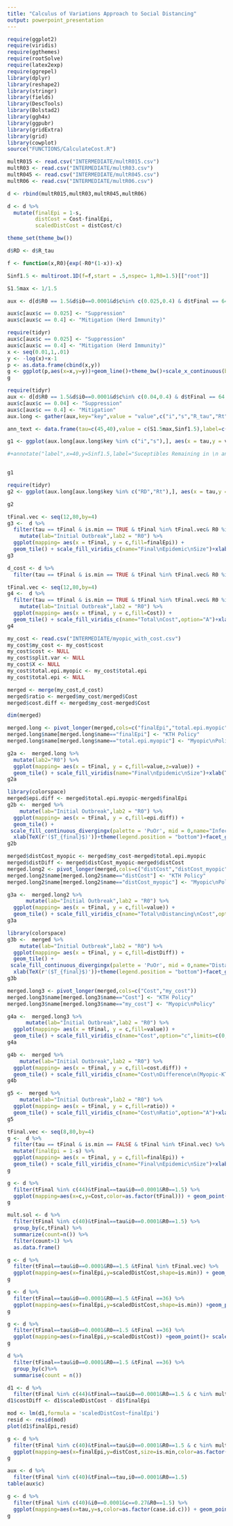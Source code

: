 ```yaml
---
title: "Calculus of Variations Approach to Social Distancing"
output: powerpoint_presentation
---
```


```r
require(ggplot2)
require(viridis)
require(ggthemes)
require(rootSolve)
require(latex2exp)
require(ggrepel)
library(dplyr)
library(reshape2)
library(stringr)
library(fields)
library(DescTools)
library(Bolstad2)
library(ggh4x)
library(ggpubr)
library(gridExtra)
library(grid)
library(cowplot)
source("FUNCTIONS/CalculateCost.R")
```

```r
multR015 <- read.csv("INTERMEDIATE/multR015.csv")
multR03 <- read.csv("INTERMEDIATE/multR03.csv")
multR045 <- read.csv("INTERMEDIATE/multR045.csv")
multR06 <- read.csv("INTERMEDIATE/multR06.csv")
```

```r
d <- rbind(multR015,multR03,multR045,multR06)
```

```r
d <- d %>%
  mutate(finalEpi = 1-s, 
         distCost = Cost-finalEpi,
         scaledDistCost = distCost/c) 

```

```r
theme_set(theme_bw())
```

```r
d$RD <- d$R_tau
```


```r
f <- function(x,R0){exp(-R0*(1-x))-x}
```
```r

Sinf1.5 <- multiroot.1D(f=f,start = .5,nspec= 1,R0=1.5)[["root"]]

S1.5max <- 1/1.5
```

```r
aux <- d[d$R0 == 1.5&d$i0==0.0001&d$c%in% c(0.025,0.4) & d$tFinal == 64 & d$is.min==TRUE,]
```

```r
aux$c[aux$c == 0.025] <- "Suppression"
aux$c[aux$c == 0.4] <- "Mitigation (Herd Immunity)"

require(tidyr)
aux$c[aux$c == 0.025] <- "Suppression"
aux$c[aux$c == 0.4] <- "Mitigation (Herd Immunity)"
x <- seq(0.01,1,.01)
y <- -log(x)+x-1
p <- as.data.frame(cbind(x,y))
g <- ggplot(p,aes(x=x,y=y))+geom_line()+theme_bw()+scale_x_continuous(breaks = c(0,.2,.4,.6,.8,1),labels = c(0, "0.2","0.4","0.6","0.8","1"))+xlab("RD")+ylab("g(x)")+xlab("x")+scale_y_continuous(breaks= c(0,1,2,3),labels = c(0, "1", "2","3"))
g
```

```r


require(tidyr)
aux <- d[d$R0 == 1.5&d$i0==0.0001&d$c%in% c(0.04,0.4) & d$tFinal == 64,]
aux$c[aux$c == 0.04] <- "Suppression"
aux$c[aux$c == 0.4] <- "Mitigation"
aux.long <- gather(aux,key="key",value = "value",c("i","s","R_tau","Rt","RD"))
```

```r
ann_text <- data.frame(tau=c(45,40),value = c(S1.5max,Sinf1.5),label=c("Max Suceptibles\n for Herd Immunity","Suceptibles Remaining in \n an Uncontrolled Epidemic"),key=c("s","s"),c=c("Mitigation","Mitigation"))

g1 <- ggplot(aux.long[aux.long$key %in% c("i","s"),], aes(x = tau,y = value,linetype=key))+geom_line()+xlab(TeX(r'($\tau$)'))+scale_y_continuous(limits = c(0,1))+facet_grid(.~c)+ylab("Proportion of Population")+geom_hline(yintercept=Sinf1.5,linetype="dashed",color="red")+geom_hline(yintercept=S1.5max,linetype="dashed",color="red")+scale_linetype(name="",labels=list(TeX(r'($i$)'),TeX(r'($s$)')))+geom_label(data=ann_text,aes(label=label),size=2.2,label.size = .1,label.padding=unit(.1,"lines"),label.r = unit(.1,"lines"))+theme(legend.position = "bottom")

#+annotate("label",x=40,y=Sinf1.5,label="Suceptibles Remaining in \n an Uncontrolled Epidemic")+annotate("label",x=50,y=S1.5max,c="Mitigation",label="Max Suceptibles\n for Herd Immunity")


g1
```



```r

require(tidyr)
g2 <- ggplot(aux.long[aux.long$key %in% c("RD","Rt"),], aes(x = tau,y = value,linetype = key))+geom_line()+theme_bw()+xlab(TeX(r'($\tau$)'))+scale_y_continuous(limits = c(0,1.5))+facet_grid(.~c)+ylab("")+geom_hline(yintercept=1,linetype="dashed",color="red")+scale_linetype_discrete(name="",breaks=c("RD","Rt"),labels=list(TeX(r'($R_D$)'),TeX(r'($R_{\tau}$)')))+theme(legend.position = "bottom")+ylab("Reproduction Number")

g2
```




```r
tFinal.vec <- seq(12,80,by=4)
g3 <-  d %>%
  filter(tau == tFinal & is.min == TRUE & tFinal %in% tFinal.vec& R0 %in% c(1.5,3,4.5)) %>%
    mutate(lab="Initial Outbreak",lab2 = "R0") %>%
  ggplot(mapping= aes(x = tFinal, y = c,fill=finalEpi)) +
  geom_tile() + scale_fill_viridis_c(name="Final\nEpidemic\nSize")+xlab(TeX(r'($\tau_{final}$)'))+theme(legend.position = "bottom")+facet_wrap(.~ as.factor(i0))+facet_grid(as.factor(i0)~as.factor(R0))+ylab(TeX(r'($c$)'))+facet_nested(lab+as.factor(i0)~lab2+as.factor(R0))+theme(legend.position = "bottom")
g3

```

```r
d_cost <- d %>%
  filter(tau == tFinal & is.min == TRUE & tFinal %in% tFinal.vec& R0 %in% c(1.5,3,4.5))
```
```r
tFinal.vec <- seq(12,80,by=4)
g4 <-  d %>%
  filter(tau == tFinal & is.min == TRUE & tFinal %in% tFinal.vec& R0 %in% c(1.5,3,4.5)) %>%
    mutate(lab="Initial Outbreak",lab2 = "R0") %>%
  ggplot(mapping= aes(x = tFinal, y = c,fill=Cost)) +
  geom_tile() + scale_fill_viridis_c(name="Total\nCost",option="A")+xlab(TeX(r'($T_{final}$)'))+theme(legend.position = "bottom")+facet_wrap(.~ as.factor(i0))+facet_grid(as.factor(i0)~as.factor(R0))+ylab(TeX(r'($c$)'))+facet_nested(lab+as.factor(i0)~lab2+as.factor(R0))+theme(legend.position = "bottom")
g4

```
```r
my_cost <- read.csv("INTERMEDIATE/myopic_with_cost.csv")
my_cost$my_cost <- my_cost$cost
my_cost$cost <- NULL
my_cost$split.var <- NULL
my_cost$X <- NULL
my_cost$total.epi.myopic <- my_cost$total.epi
my_cost$total.epi <- NULL
```

```r
merged <- merge(my_cost,d_cost)
merged$ratio <- merged$my_cost/merged$Cost
merged$cost.diff <- merged$my_cost-merged$Cost

dim(merged)
```

```r
merged.long <- pivot_longer(merged,cols=c("finalEpi","total.epi.myopic"))
merged.long$name[merged.long$name=="finalEpi"] <- "KTH Policy"
merged.long$name[merged.long$name=="total.epi.myopic"] <- "Myopic\nPolicy"

g2a <-  merged.long %>%
  mutate(lab2="R0") %>%
  ggplot(mapping= aes(x = tFinal, y = c,fill=value,z=value)) +
  geom_tile() + scale_fill_viridis(name="Final\nEpidemic\nSize")+xlab(TeX(r'($T_{final}$)'))+theme(legend.position = "bottom")+facet_nested(name~lab2+as.factor(R0))+ylab(TeX(r'($c$)'))+ggtitle("(a) Infection Cost\n(Final Epidemic Size)")
g2a

```
```r
library(colorspace)
merged$epi.diff <- merged$total.epi.myopic-merged$finalEpi
g2b <-  merged %>%
    mutate(lab="Initial Outbreak",lab2 = "R0") %>%
  ggplot(mapping= aes(x = tFinal, y = c,fill=epi.diff)) +
  geom_tile() + 
 scale_fill_continuous_divergingx(palette = 'PuOr', mid = 0,name="Infection\nCost\nDifference\n(Myopic-KTH)")+
  xlab(TeX(r'($T_{final}$)'))+theme(legend.position = "bottom")+facet_grid(.~as.factor(R0))+ylab(TeX(r'($c$)'))+facet_nested(.~lab2+as.factor(R0))+theme(legend.position = "bottom")+ggtitle("(b) Infection Cost Difference")
g2b

```

```r
merged$distCost_myopic <- merged$my_cost-merged$total.epi.myopic
merged$distDiff <- merged$distCost_myopic-merged$distCost
merged.long2 <- pivot_longer(merged,cols=c("distCost","distCost_myopic"))
merged.long2$name[merged.long2$name=="distCost"] <- "KTH Policy"
merged.long2$name[merged.long2$name=="distCost_myopic"] <- "Myopic\nPolicy"

g3a <-  merged.long2 %>%
      mutate(lab="Initial Outbreak",lab2 = "R0") %>%
  ggplot(mapping= aes(x = tFinal, y = c,fill=value)) +
  geom_tile() + scale_fill_viridis_c(name="Total\nDistancing\nCost",option="c")+xlab(TeX(r'($T_{final}$)'))+theme(legend.position = "bottom")+facet_nested(name~lab2+as.factor(R0))+ylab(TeX(r'($c$)'))+theme(legend.position = "bottom")+ggtitle("(a) Distancing Cost")
g3a

```
```r
library(colorspace)
g3b <-  merged %>%
    mutate(lab="Initial Outbreak",lab2 = "R0") %>%
  ggplot(mapping= aes(x = tFinal, y = c,fill=distDiff)) +
  geom_tile() + 
 scale_fill_continuous_divergingx(palette = 'PuOr', mid = 0,name="Distancing\nCost\nDifference\n(Myopic-KTH)")+
  xlab(TeX(r'($T_{final}$)'))+theme(legend.position = "bottom")+facet_grid(.~as.factor(R0))+ylab(TeX(r'($c$)'))+facet_nested(.~lab2+as.factor(R0))+theme(legend.position = "bottom")+ggtitle("(b) Distancing Cost Difference")
g3b

```


```r
merged.long3 <- pivot_longer(merged,cols=c("Cost","my_cost"))
merged.long3$name[merged.long3$name=="Cost"] <- "KTH Policy"
merged.long3$name[merged.long3$name=="my_cost"] <- "Myopic\nPolicy"

g4a <-  merged.long3 %>%
      mutate(lab="Initial Outbreak",lab2 = "R0") %>%
  ggplot(mapping= aes(x = tFinal, y = c,fill=value)) +
  geom_tile() + scale_fill_viridis_c(name="Cost",option="c",limits=c(0,1.25),breaks=seq(0,1.25,by=.25),labels=seq(0,1.25,by=.25))+xlab(TeX(r'($T_{final}$)'))+theme(legend.position = "bottom")+facet_nested(name~lab2+as.factor(R0))+ylab(TeX(r'($c$)'))+ggtitle("(a) Total Cost")
g4a

```
```r
g4b <-  merged %>%
    mutate(lab="Initial Outbreak",lab2 = "R0") %>%
  ggplot(mapping= aes(x = tFinal, y = c,fill=cost.diff)) +
  geom_tile() + scale_fill_viridis_c(name="Cost\nDifference\n(Myopic-KTH)",option="A")+xlab(TeX(r'($T_{final}$)'))+theme(legend.position = "bottom")+facet_grid(.~as.factor(R0))+ylab(TeX(r'($c$)'))+facet_nested(.~lab2+as.factor(R0))+theme(legend.position = "bottom")+ggtitle("(b) Cost Difference")
g4b

```






```r
g5 <-  merged %>%
    mutate(lab="Initial Outbreak",lab2 = "R0") %>%
  ggplot(mapping= aes(x = tFinal, y = c,fill=ratio)) +
  geom_tile() + scale_fill_viridis_c(name="Cost\nRatio",option="A")+xlab(TeX(r'($T_{final}$)'))+theme(legend.position = "bottom")+facet_grid(.~as.factor(R0))+ylab(TeX(r'($c$)'))+facet_nested(.~lab2+as.factor(R0))+theme(legend.position = "bottom")
g5

```





```r
tFinal.vec <- seq(8,80,by=4)
g <-  d %>%
  filter(tau == tFinal & is.min == FALSE & tFinal %in% tFinal.vec) %>%
  mutate(finalEpi = 1-s) %>%
  ggplot(mapping= aes(x = tFinal, y = c,fill=finalEpi)) +
  geom_tile() + scale_fill_viridis_c(name="Final\nEpidemic\nSize")+xlab(TeX(r'($T_{final}$)'))+theme(legend.position = "bottom")+facet_grid(as.factor(i0)~as.factor(R0))
g

```


```r
g <- d %>% 
  filter(tFinal %in% c(44)&tFinal==tau&i0==0.0001&R0==1.5) %>%
  ggplot(mapping=aes(x=c,y=Cost,color=as.factor(tFinal))) + geom_point()
g
```
```r
mult.sol <- d %>% 
  filter(tFinal %in% c(40)&tFinal==tau&i0==0.0001&R0==1.5) %>%
  group_by(c,tFinal) %>%
  summarize(count=n()) %>%
  filter(count>1) %>%
  as.data.frame()
```
```r
g <- d %>% 
  filter(tFinal==tau&i0==0.0001&R0==1.5 &tFinal %in% tFinal.vec) %>%
  ggplot(mapping=aes(x=finalEpi,y=scaledDistCost,shape=is.min)) + geom_line(span=.1,aes(group=as.factor(tFinal)),size=.1)+geom_point(aes(color=c))+ scale_color_viridis_c(name="c")+geom_label_repel(aes(label=tFinal))
g
```
```r
g <- d %>% 
  filter(tFinal==tau&i0==0.0001&R0==1.5 &tFinal ==36) %>%
  ggplot(mapping=aes(x=finalEpi,y=scaledDistCost,shape=is.min)) +geom_point(aes(color=c))+ scale_color_viridis_c(name="Relative Cost\nof Social\nDistancing")+ylab("Total Distancing")+xlab("Proportion Infected")+scale_shape(name="Global Min\n(Given c)")+ggtitle("Pareto-Optimum")
g
```

```r
g <- d %>% 
  filter(tFinal==tau&i0==0.0001&R0==1.5 &tFinal ==36) %>%
  ggplot(mapping=aes(x=finalEpi,y=scaledDistCost)) +geom_point()+ scale_color_viridis_c(name="Relative Cost\nof Social\nDistancing")+ylab("Distancing Cost\n(Arbitrary Units)")+xlab("Proportion Infected")+ggtitle("Pareto-Optimum")
g
```


```r
d %>% 
  filter(tFinal==tau&i0==0.0001&R0==1.5 &tFinal ==36) %>%
  group_by(c)%>%
  summarise(count = n())
```

```r
d1 <- d %>% 
  filter(tFinal %in% c(44)&tFinal==tau&i0==0.0001&R0==1.5 & c %in% mult.sol$c)
d1$costDiff <- d1$scaledDistCost - d1$finalEpi
```
```r
mod <- lm(d1,formula = 'scaledDistCost~finalEpi')
resid <- resid(mod)
plot(d1$finalEpi,resid)
```

```r
g <- d %>% 
  filter(tFinal %in% c(40)&tFinal==tau&i0==0.0001&R0==1.5 & c %in% mult.sol$c) %>%
  ggplot(mapping=aes(x=finalEpi,y=distCost,size=is.min,color=as.factor(c))) + geom_point()+geom_abline(intercept=.45,slope=-1)+scale_alpha_discrete(range=c(0.5,1)) + scale_color_viridis_d(name="c")
g
```


```r
aux <- d %>% 
  filter(tFinal %in% c(40)&tFinal==tau,i0==0.0001&R0==1.5)
table(aux$c)
```

```r
g <- d %>% 
  filter(tFinal %in% c(40)&i0==0.0001&c==0.27&R0==1.5) %>%
  ggplot(mapping=aes(x=tau,y=s,color=as.factor(case.id.c))) + geom_point()
g

```



